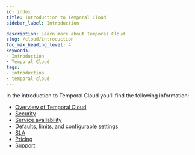 ```yaml
---
id: index
title: Introduction to Temporal Cloud
sidebar_label: Introduction

description: Learn more about Temporal Cloud.
slug: /cloud/introduction
toc_max_heading_level: 4
keywords:
- Introduction
- Temporal Cloud
tags:
- introduction
- temporal-cloud
---
```



In the introduction to Temporal Cloud you'll find the following information:

- [Overview of Temporal Cloud](/cloud/overview)
- [Security](/cloud/security)
- [Service availability](/cloud/service-availability)
- [Defaults, limits, and configurable settings](/cloud/limits)
- [SLA](/cloud/sla)
- [Pricing](/cloud/pricing)
- [Support](/cloud/support)

